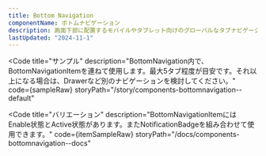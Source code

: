 ```yaml
---
title: Bottom Navigation
componentName: ボトムナビゲーション
description: 画面下部に配置するモバイルやタブレット向けのグローバルなタブナビゲーションです。
lastUpdated: "2024-11-1"
---
```



<Code
  title="サンプル"
  description="BottomNavigation内で、BottomNavigationItemを連ねて使用します。最大5タブ程度が目安です。それ以上になる場合は、Drawerなど別のナビゲーションを検討してください。"
  code={sampleRaw}
  storyPath="/story/components-bottomnavigation--default"
>
  <Sample client:load />
</Code>

<Code
  title="バリエーション"
  description="BottomNavigationItemにはEnable状態とActive状態があります。またNotificationBadgeを組み合わせて使用できます。"
  code={itemSampleRaw}
  storyPath="/docs/components-bottomnavigation--docs"
>
  <ItemSample client:load />
</Code>
